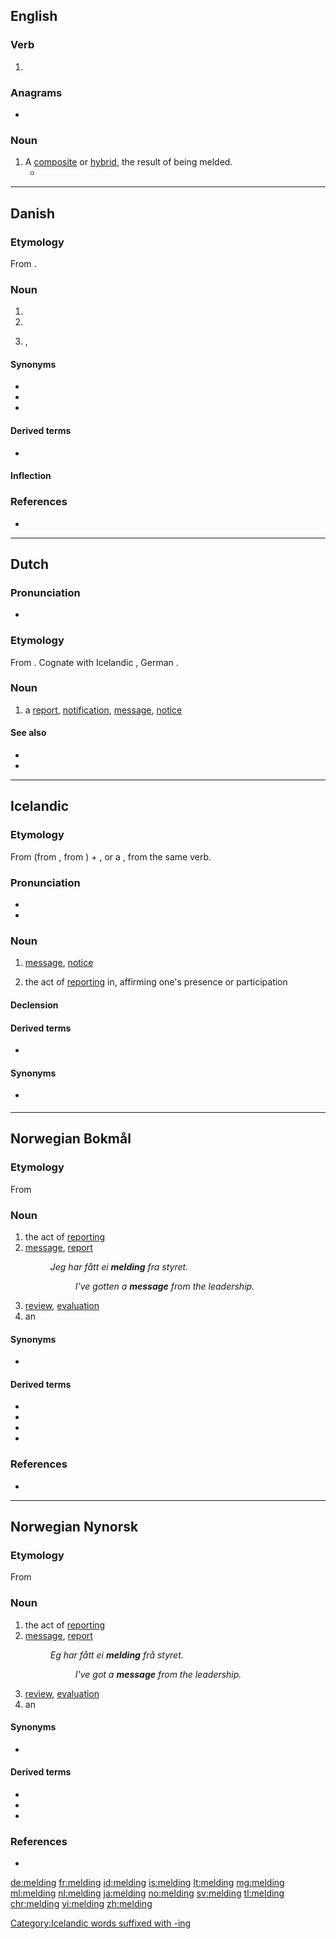 ==English==

===Verb===
{{head|en|present participle}}

# {{present participle of|meld|lang=en|nocat=1}}

===Anagrams===
* {{l|en|mingled}}

===Noun===
{{en-noun}}

# A [[composite]] or [[hybrid]], the result of being melded.
#* {{quote-journal|date=March 31, 2008|author=Roslyn Sulcas|title=Japanese Traditions on the Move|work=New York Times|url=http://www.nytimes.com/2008/03/31/arts/dance/31saek.html
|passage=Cross-cultural '''meldings''' of Eastern and Western dance styles and aesthetics must have been unusual and perhaps somewhat exotic when the Saeko Ichinohe Dance Company was founded in 1970.}}

----

==Danish==

===Etymology===
From {{suffix|melde|ing|lang=da}}.

===Noun===
{{da-noun|en|er}}

# {{l|en|announcement}}
# {{l|en|report}}
# {{l|en|message}}, {{l|en|indication}}

====Synonyms====
* {{l|da|meddelelse}}
* {{l|da|offentliggørelse}}
* {{l|da|underretning}}

====Derived terms====
* {{l|da|udmelding}}

====Inflection====
{{da-noun-infl|en|er}}

===References===
* {{R:DDO}}

----

==Dutch==

===Pronunciation===
* {{audio|Nl-melding.ogg|Audio|lang=nl}}

===Etymology===
From {{suffix|nl|melden|ing}}. Cognate with Icelandic {{m|is|melding}}, German {{m|de|Meldung}}.

===Noun===
{{nl-noun|f|-en|meldinkje}}

# a [[report]], [[notification]], [[message]], [[notice]]

====See also====
* {{l|nl|bericht}}
* {{l|nl|mededeling}}

----

==Icelandic==

===Etymology===
From {{m|is|melda||to report}} (from {{der|is|da|melde}}, from {{der|is|gml|melden}}) + {{m|is|-ing}}, or a {{bor|is|da|melding|nocap=1}}, from the same verb.

===Pronunciation===
* {{IPA|/ˈmɛltiŋk/|lang=is}}
* {{rhymes|ɛltiŋk|lang=is}}

===Noun===
{{is-noun|f|meldingar|meldingar}}

# {{lb|is|informal}} [[message]], [[notice]]
# {{lb|is|informal}} the act of [[report]]ing in, affirming one's presence or participation

====Declension====
{{is-decl-noun-f-s1|meld|i|ng|u=u}}

====Derived terms====
* {{l|is|villumelding}}

====Synonyms====
* {{sense|notice}} {{l|is|tilkynning}}

[[Category:Icelandic words suffixed with -ing]]

----

==Norwegian Bokmål==

===Etymology===
From {{suffix|melde|ing|lang=nb}}

===Noun===
{{nb-noun-c}}

# the act of [[report]]ing
# [[message]], [[report]]
#: ''Jeg har fått ei '''melding ''' fra styret.''
#:: ''I've gotten a '''message''' from the leadership.''
# [[review]], [[evaluation]]
# an {{l|en|announcement}}

====Synonyms====
* {{sense|message}} {{l|nb|beskjed}}

====Derived terms====
* {{l|nb|feilmelding}}
* {{l|nb|pressemelding}}
* {{l|nb|tilbakemelding}}
* {{l|nb|værmelding}}

===References===
* {{R:The Bokmål Dictionary}}

----

==Norwegian Nynorsk==

===Etymology===
From {{suffix|melde|ing|lang=nn}}

===Noun===
{{nn-noun-f3}}

# the act of [[report]]ing
# [[message]], [[report]]
#: ''Eg har fått ei '''melding ''' frå styret.''
#:: ''I've got a '''message''' from the leadership.''
# [[review]], [[evaluation]]
# an {{l|en|announcement}}

====Synonyms====
* {{sense|message}} {{l|nn|beskjed}}

====Derived terms====
* {{l|nn|feilmelding}}
* {{l|nn|pressemelding}}
* {{l|nn|tilbakemelding}}

===References===
* {{R:The Nynorsk Dictionary}}

[[de:melding]]
[[fr:melding]]
[[id:melding]]
[[is:melding]]
[[lt:melding]]
[[mg:melding]]
[[ml:melding]]
[[nl:melding]]
[[ja:melding]]
[[no:melding]]
[[sv:melding]]
[[tl:melding]]
[[chr:melding]]
[[vi:melding]]
[[zh:melding]]